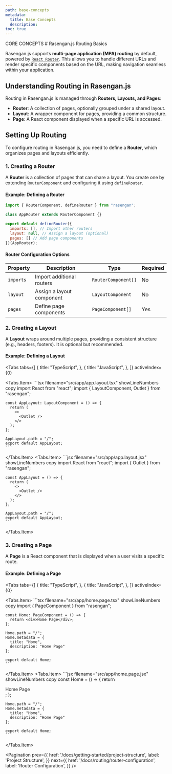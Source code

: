 ```yaml
---
path: base-concepts
metadata:
  title: Base Concepts
  description:
toc: true
---
```



<span className="text-[12px] font-mono-regular text-foreground/60">
  CORE CONCEPTS
</span>
# Rasengan.js Routing Basics

Rasengan.js supports **multi-page application (MPA) routing** by default, powered by <a href="https://reactrouter.com/" target="_blank" rel="noopener noreferrer">`React Router`</a>. This allows you to handle different URLs and render specific components based on the URL, making navigation seamless within your application.

## Understanding Routing in Rasengan.js
Routing in Rasengan.js is managed through **Routers, Layouts, and Pages**:

- **Router**: A collection of pages, optionally grouped under a shared layout.
- **Layout**: A wrapper component for pages, providing a common structure.
- **Page**: A React component displayed when a specific URL is accessed.

## Setting Up Routing
To configure routing in Rasengan.js, you need to define a **Router**, which organizes pages and layouts efficiently.

### 1. Creating a Router
A **Router** is a collection of pages that can share a layout. You create one by extending `RouterComponent` and configuring it using `defineRouter`.

#### Example: Defining a Router

```javascript title="src/app/app.router.ts" showLineNumbers
import { RouterComponent, defineRouter } from "rasengan";

class AppRouter extends RouterComponent {}

export default defineRouter({
  imports: [], // Import other routers
  layout: null, // Assign a layout (optional)
  pages: [] // Add page components
})(AppRouter);
```

#### Router Configuration Options
| Property   | Description                 | Type                | Required |
|------------|-----------------------------|---------------------|----------|
| `imports`   | Import additional routers   | `RouterComponent[]` | No       |
| `layout`   | Assign a layout component  | `LayoutComponent`   | No       |
| `pages`    | Define page components      | `PageComponent[]`   | Yes      |

### 2. Creating a Layout
A **Layout** wraps around multiple pages, providing a consistent structure (e.g., headers, footers). It is optional but recommended.

#### Example: Defining a Layout
<Tabs 
  tabs={[
    {
      title: "TypeScript",
    },
    {
      title: "JavaScript",
    },
  ]} 
  activeIndex={0}
>
  <Tabs.Item>
    ```tsx filename="src/app/app.layout.tsx" showLineNumbers copy
    import React from "react";
    import { LayoutComponent, Outlet } from "rasengan";

    const AppLayout: LayoutComponent = () => {
      return (
        <>
          <Outlet />
        </>
      );
    };

    AppLayout.path = "/";
    export default AppLayout;
    ```
  </Tabs.Item>
  <Tabs.Item>
    ```jsx filename="src/app/app.layout.jsx" showLineNumbers copy
    import React from "react";
    import { Outlet } from "rasengan";

    const AppLayout = () => {
      return (
        <>
          <Outlet />
        </>
      );
    };

    AppLayout.path = "/";
    export default AppLayout;
    ```
  </Tabs.Item>
</Tabs>

### 3. Creating a Page
A **Page** is a React component that is displayed when a user visits a specific route.

#### Example: Defining a Page
<Tabs 
  tabs={[
    {
      title: "TypeScript",
    },
    {
      title: "JavaScript",
    },
  ]} 
  activeIndex={0}
>
  <Tabs.Item>
    ```tsx filename="src/app/home.page.tsx" showLineNumbers copy
    import { PageComponent } from "rasengan";
    
    const Home: PageComponent = () => {
      return <div>Home Page</div>;
    };
    
    Home.path = "/";
    Home.metadata = {
      title: "Home",
      description: "Home Page"
    };
    
    export default Home;
    ```
  </Tabs.Item>
  <Tabs.Item>
    ```jsx filename="src/app/home.page.jsx" showLineNumbers copy
    const Home = () => {
      return <div>Home Page</div>;
    };
    
    Home.path = "/";
    Home.metadata = {
      title: "Home",
      description: "Home Page"
    };
    
    export default Home;
    ```
  </Tabs.Item>
</Tabs>

<Pagination 
  prev={{
    href: '/docs/getting-started/project-structure',
    label: 'Project Structure',
  }}
  next={{
    href: '/docs/routing/router-configuration',
    label: 'Router Configuration',
  }}
/>